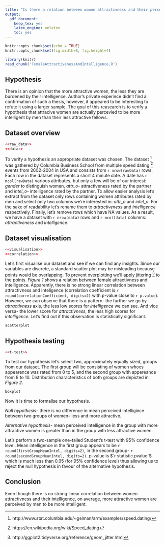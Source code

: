 ```yaml
---
title: "Is there a relation between women attractivness and their perceived intelligence?"
output: 
  pdf_document:
    keep_tex: yes
    latex_engine: xelatex
    toc: yes
---
```


```r
knitr::opts_chunk$set(echo = TRUE)
knitr::opts_chunk$set(fig.width=6, fig.height=4) 
```
```r
library(knitr)
read_chunk('FemaleAttractivenessAndIntelligence.R')
```

## Hypothesis

There is an opinion that the more attractive women, the less they are burdened by their intelligence. Author's private experince didn't find a confirmation of such a thesis, however, it appeared to be interesting to refute it using a larger sample. The goal of this reasearch is to verify a hypothesis that attracive women are actually percevied to be more intelligent by men than their less attractive fellows.

## Dataset overview
```r
<<raw_data>>
<<data>>
```
To verify a hypothesis an appropriate dataset was chosen. The dataset [^1] was gathered by Columbia Business School from multiple speed dating [^2] events from 2002-2004 in USA and consists from `r nrow(rawData)` rows. Each row in the dataset represents a short 4 minute date. A date has `r ncol(rawData)` various attributes, but only a few will be of our interest: *gender* to distinguish women, *attr_o*- attractiveness rated by the partner and *intel_o*- intelligence rated by the partner.
To allow easier analysis let's extract from the dataset only rows containing women attributes rated by men and select only two columns we're interested in: *attr_o* and *intel_o*. For the sake of readability let's rename them to *attractiveness* and *intelligence* respectively. Finally, let's remove rows which have NA values. As a result, we have a dataset with `r nrow(data)` rows and `r ncol(data)` columns: *attractiveness* and *intelligence*.

## Dataset visualisation
```r
<<visualisation>>
<<correlation>>
```
Let's first visualise our dataset and see if we can find any insights. Since our variables are discrete, a standard scatter plot may be misleading because points would be overlapping. To prevent overplotting we'll apply jittering [^3] to the points. *Figure 1* shows a relation between female attractivness and intelligence. Apparently, there is no strong linear correlation between attractivness and inteligence (correlation coefficient is `r round(correlationCoefficient, digits=2)` with p-value close to `r p.value`).  However, we can observe that there is a pattern- the further we go by *attractivness* axis, the less low scores for *intelligence* we can see. And vice versa- the lower score for *attractivness*, the less high scores for *intelligence*. Let's find out if this observation is statistically significant.
```r
scatterplot
```

## Hypothesis testing
```r
<<t-test>>
```
To test our hypothesis let's select two, approximately equally sized, groups from our dataset. The first group will be consisting of women whoes appearence was rated from 0 to 5, and the second group with appereance from 8 to 10. Distribution characteristics of both groups are depicted in *Figure 2*.

```r
boxplot
```

Now it is time to formalise our hypothesis.

*Null hypothesis*- there is no difference in mean perceived intelligince between two groups of women- less and more attractive.

*Alternative hypothesis*- mean perceived intelligence in the group with more attractive women is greater than in the group with less attractive women.

Let's perform a two-sample one-tailed Student's t-test with 95% confidence level. Mean intelligence in the first group appears to be `r round(firstGroupMeanIntel, digits=2)`, in the second group- `r round(secondGroupMeanIntel, digits=2)`. p-value is $`r statistic.pvalue`$ which is much less than 0.05 (for 95% confidence level) thus allowing us to reject the null hypothesis in favour of the alternative hypothesis.

## Conclusion
Even though there is no strong linear correlation between women attractivness and their intelligence, on average, more attractive women are perceived by men to be more intelligent.

[^1]: http://www.stat.columbia.edu/~gelman/arm/examples/speed.dating/
[^2]: https://en.wikipedia.org/wiki/Speed_dating
[^3]: http://ggplot2.tidyverse.org/reference/geom_jitter.html